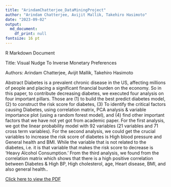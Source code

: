 ```yaml
---
title: "ArindamChatterjee_DataMiningProject"
author: "Arindam Chatterjee, Avijit Mallik, Takehiro Hasimoto"
date: "2023-09-02"
output:
  md_document:
    df_print: null
fontsize: 16 pt
---
```

R Markdown Document

Title: Visual Nudge To Inverse Monetary Preferences

Authors: Arindam Chatterjee, Avijit Mallik, Takehiro Hasimoto

Abstract
Diabetes is a prevalent chronic disease in the US, affecting millions of people and placing a significant financial burden on the economy. So in this paper, to contribute decreasing diabetes, we executed four analysis on four important pillars. Those are (1) to build the best predict diabetes model, (2) to construct the risk score for diabetes, (3) To identify the critical factors causing Diabetes, using correlation matrix, PCA analysis & variable importance plot (using a random forest model), and (4) find other important factors that we have not yet got from academic paper. For the first analysis, we got the linear probability model with 92 variables (21 variables and 71 cross term variables). For the second analysis, we could get the crucial variables to increase the risk score of diabetes is High blood pressure and General health and BMI. While the variable that is not related to the diabetes, i.e. it is that variable that makes the risk score to decrease is 'Heavy Alcohol Consumption.' From the third analysis, we found from the correlation matrix which shows that there is a high positive correlation between Diabetes & High BP, High cholesterol, age, Heart disease, BMI, and also general health..

[Click here to view the PDF](https://drive.google.com/file/d/1d_hiPGWbOPOw1M25aPu9Uu1crbvq7XkH/view?usp=share_link)